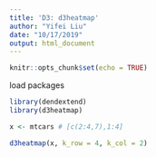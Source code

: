 ```yaml
---
title: 'D3: d3heatmap'
author: "Yifei Liu"
date: "10/17/2019"
output: html_document
---
```


```r
knitr::opts_chunk$set(echo = TRUE)
```

load packages

```r

library(dendextend)
library(d3heatmap)
```

```r
x <- mtcars # [c(2:4,7),1:4]

d3heatmap(x, k_row = 4, k_col = 2)


```


